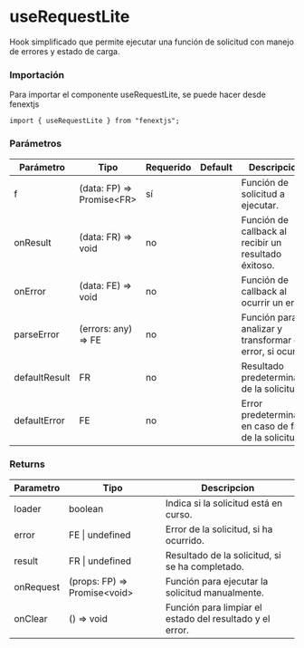 # useRequestLite

Hook simplificado que permite ejecutar una función de solicitud con manejo de errores y estado de carga.

### Importación

Para importar el componente useRequestLite, se puede hacer desde fenextjs

```tsx copy
import { useRequestLite } from "fenextjs";
```

### Parámetros

| Parámetro     | Tipo                         | Requerido | Default | Descripcion                                              |
| ------------- | ---------------------------- | --------- | ------- | -------------------------------------------------------- |
| f             | (data: FP) =\> Promise\<FR\> | sí        |         | Función de solicitud a ejecutar.                         |
| onResult      | (data: FR) =\> void          | no        |         | Función de callback al recibir un resultado éxitoso.     |
| onError       | (data: FE) =\> void          | no        |         | Función de callback al ocurrir un error.                 |
| parseError    | (errors: any) =\> FE         | no        |         | Función para analizar y transformar el error, si ocurre. |
| defaultResult | FR                           | no        |         | Resultado predeterminado de la solicitud.                |
| defaultError  | FE                           | no        |         | Error predeterminado en caso de fallo de la solicitud.   |

### Returns

| Parametro | Tipo                            | Descripcion                                              |
| --------- | ------------------------------- | -------------------------------------------------------- |
| loader    | boolean                         | Indica si la solicitud está en curso.                    |
| error     | FE \| undefined                 | Error de la solicitud, si ha ocurrido.                   |
| result    | FR \| undefined                 | Resultado de la solicitud, si se ha completado.          |
| onRequest | (props: FP) =\> Promise\<void\> | Función para ejecutar la solicitud manualmente.          |
| onClear   | () =\> void                     | Función para limpiar el estado del resultado y el error. |
